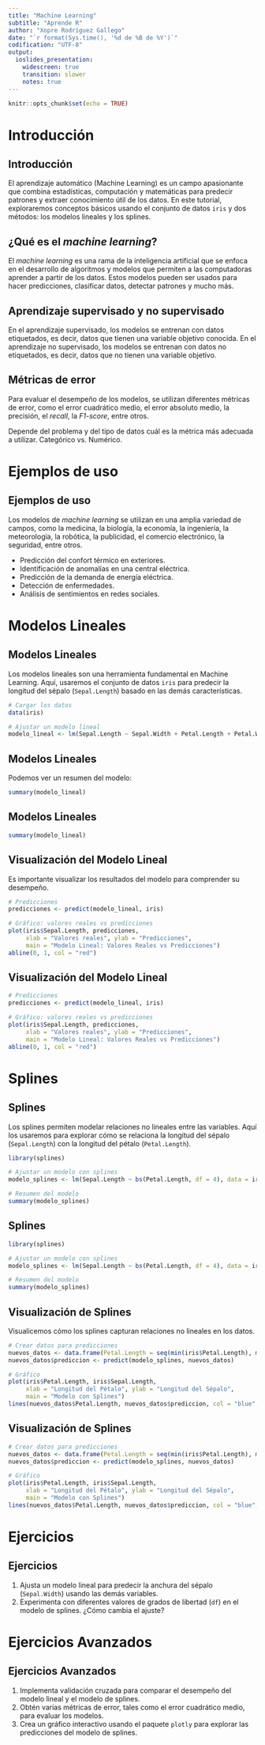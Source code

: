 ```yaml
---
title: "Machine Learning"
subtitle: "Aprende R"
author: "Xopre Rodríguez Gallego"
date: "`r format(Sys.time(), '%d de %B de %Y')`"
codification: "UTF-8"
output:
  ioslides_presentation:
    widescreen: true
    transition: slower
    notes: true
---
```


```r
knitr::opts_chunk$set(echo = TRUE)
```

# Introducción

## Introducción

El aprendizaje automático (Machine Learning) es un campo apasionante que combina estadísticas, computación y matemáticas para predecir patrones y extraer conocimiento útil de los datos. En este tutorial, exploraremos conceptos básicos usando el conjunto de datos `iris` y dos métodos: los modelos lineales y los splines.

## ¿Qué es el *machine learning*?

El *machine learning* es una rama de la inteligencia artificial que se enfoca en el desarrollo de algoritmos y modelos que permiten a las computadoras aprender a partir de los datos. Estos modelos pueden ser usados para hacer predicciones, clasificar datos, detectar patrones y mucho más.

## Aprendizaje supervisado y no supervisado

En el aprendizaje supervisado, los modelos se entrenan con datos etiquetados, es decir, datos que tienen una variable objetivo conocida. En el aprendizaje no supervisado, los modelos se entrenan con datos no etiquetados, es decir, datos que no tienen una variable objetivo.

## Métricas de error

Para evaluar el desempeño de los modelos, se utilizan diferentes métricas de error, como el error cuadrático medio, el error absoluto medio, la precisión, el *recall*, la *F1-score*, entre otros.

Depende del problema y del tipo de datos cuál es la métrica más adecuada a utilizar. Categórico vs. Numérico.

# Ejemplos de uso

## Ejemplos de uso

Los modelos de *machine learning* se utilizan en una amplia variedad de campos, como la medicina, la biología, la economía, la ingeniería, la meteorología, la robótica, la publicidad, el comercio electrónico, la seguridad, entre otros.

- Predicción del confort térmico en exteriores.
- Identificación de anomalías en una central eléctrica.
- Predicción de la demanda de energía eléctrica.
- Detección de enfermedades.
- Análisis de sentimientos en redes sociales.

# Modelos Lineales

## Modelos Lineales

Los modelos lineales son una herramienta fundamental en Machine Learning. Aquí, usaremos el conjunto de datos `iris` para predecir la longitud del sépalo (`Sepal.Length`) basado en las demás características.

```r
# Cargar los datos
data(iris)

# Ajustar un modelo lineal
modelo_lineal <- lm(Sepal.Length ~ Sepal.Width + Petal.Length + Petal.Width, data = iris)
```

## Modelos Lineales

Podemos ver un resumen del modelo:

```r
summary(modelo_lineal)
```

## Modelos Lineales

```r
summary(modelo_lineal)
```

## Visualización del Modelo Lineal

Es importante visualizar los resultados del modelo para comprender su desempeño.

```r
# Predicciones
predicciones <- predict(modelo_lineal, iris)

# Gráfico: valores reales vs predicciones
plot(iris$Sepal.Length, predicciones, 
     xlab = "Valores reales", ylab = "Predicciones",
     main = "Modelo Lineal: Valores Reales vs Predicciones")
abline(0, 1, col = "red")
```

## Visualización del Modelo Lineal

```r
# Predicciones
predicciones <- predict(modelo_lineal, iris)

# Gráfico: valores reales vs predicciones
plot(iris$Sepal.Length, predicciones, 
     xlab = "Valores reales", ylab = "Predicciones",
     main = "Modelo Lineal: Valores Reales vs Predicciones")
abline(0, 1, col = "red")
```

# Splines

## Splines

Los splines permiten modelar relaciones no lineales entre las variables. Aquí los usaremos para explorar cómo se relaciona la longitud del sépalo (`Sepal.Length`) con la longitud del pétalo (`Petal.Length`).

```r
library(splines)

# Ajustar un modelo con splines
modelo_splines <- lm(Sepal.Length ~ bs(Petal.Length, df = 4), data = iris)

# Resumen del modelo
summary(modelo_splines)
```

## Splines

```r
library(splines)

# Ajustar un modelo con splines
modelo_splines <- lm(Sepal.Length ~ bs(Petal.Length, df = 4), data = iris)

# Resumen del modelo
summary(modelo_splines)
```

## Visualización de Splines

Visualicemos cómo los splines capturan relaciones no lineales en los datos.

```r
# Crear datos para predicciones
nuevos_datos <- data.frame(Petal.Length = seq(min(iris$Petal.Length), max(iris$Petal.Length), length.out = 100))
nuevos_datos$prediccion <- predict(modelo_splines, nuevos_datos)

# Gráfico
plot(iris$Petal.Length, iris$Sepal.Length, 
     xlab = "Longitud del Pétalo", ylab = "Longitud del Sépalo", 
     main = "Modelo con Splines")
lines(nuevos_datos$Petal.Length, nuevos_datos$prediccion, col = "blue", lwd = 2)
```

## Visualización de Splines

```r
# Crear datos para predicciones
nuevos_datos <- data.frame(Petal.Length = seq(min(iris$Petal.Length), max(iris$Petal.Length), length.out = 100))
nuevos_datos$prediccion <- predict(modelo_splines, nuevos_datos)

# Gráfico
plot(iris$Petal.Length, iris$Sepal.Length, 
     xlab = "Longitud del Pétalo", ylab = "Longitud del Sépalo", 
     main = "Modelo con Splines")
lines(nuevos_datos$Petal.Length, nuevos_datos$prediccion, col = "blue", lwd = 2)
```

# Ejercicios

## Ejercicios

1. Ajusta un modelo lineal para predecir la anchura del sépalo (`Sepal.Width`) usando las demás variables.
2. Experimenta con diferentes valores de grados de libertad (`df`) en el modelo de splines. ¿Cómo cambia el ajuste?

# Ejercicios Avanzados

## Ejercicios Avanzados

1. Implementa validación cruzada para comparar el desempeño del modelo lineal y el modelo de splines.
2. Obtén varias métricas de error, tales como el error cuadrático medio, para evaluar los modelos.
3. Crea un gráfico interactivo usando el paquete `plotly` para explorar las predicciones del modelo de splines.
